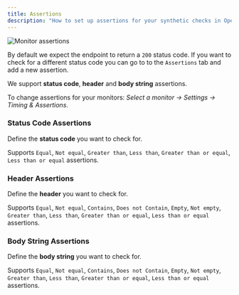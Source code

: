 ```yaml
---
title: Assertions
description: "How to set up assertions for your synthetic checks in OpenStatus"
---
```





  <Image
    src={Assertions}
    alt="Monitor assertions"
  />



By default we expect the endpoint to return a `200` status code. If you want to check for a different status code you can go to to the `Assertions` tab and add a new assertion.

We support **status code**, **header** and **body string** assertions.

To change assertions for your monitors: _Select a monitor &rarr; Settings &rarr; Timing & Assertions_.

### Status Code Assertions

Define the **status code** you want to check for.

Supports `Equal`, `Not equal`, `Greater than`, `Less than`, `Greater than or equal`, `Less than or equal` assertions.

### Header Assertions

Define the **header** you want to check for.

Supports `Equal`, `Not equal`, `Contains`, `Does not Contain`, `Empty`, `Not empty`, `Greater than`, `Less than`, `Greater than or equal`, `Less than or equal` assertions.

### Body String Assertions

Define the **body string** you want to check for.

Supports `Equal`, `Not equal`, `Contains`, `Does not Contain`, `Empty`, `Not empty`, `Greater than`, `Less than`, `Greater than or equal`, `Less than or equal` assertions.

